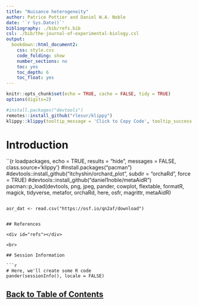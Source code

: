 ```yaml
---
title: "Nuisance heterogeneity"
author: Patrice Pottier and Daniel W.A. Noble
date: '`r Sys.Date()`'
bibliography: ./bib/refs.bib
csl: ./bib/the-journal-of-experimental-biology.csl
output:
  bookdown::html_document2:
    css: style.css
    code_folding: show
    number_sections: no
    toc: yes
    toc_depth: 6
    toc_float: yes
---
```


```r
knitr::opts_chunk$set(echo = TRUE, cache = FALSE, tidy = TRUE)
options(digits=2)
```

```r
#install.packages("devtools")
remotes::install_github("rlesur/klippy")
klippy::klippy(tooltip_message = 'Click to Copy Code', tooltip_success = 'Done', position = 'right', color = "red")
```

# Introduction




``{r loadpackages, echo = TRUE, results = "hide", messages = FALSE, class.source='klippy'}
#install.packages("pacman")
#devtools::install_github("itchyshin/orchard_plot", subdir = "orchaRd", force = TRUE)
#devtools::install_github("daniel1noble/metaAidR")
pacman::p_load(devtools, png, jpeg, pander, cowplot, flextable, formatR, magick,
               tidyverse, metafor, orchaRd, here, osfr, magrittr, metaAidR)
```

asr_dat <- read.csv("https://osf.io/qn2af/download")


## References

<div id="refs"></div>

<br>

## Session Information

```r
# Here, we'll create some R code
pander(sessionInfo(), locale = FALSE)
```

## [Back to Table of Contents](https://daniel1noble.github.io/meta-workshop/) {.hide}

<div class="tocify-extend-page" data-unique="tocify-extend-page" style="height: 0;"></div>
